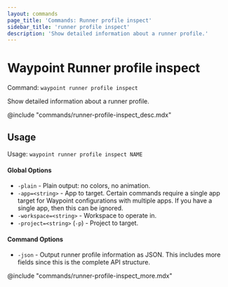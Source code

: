 ```yaml
---
layout: commands
page_title: 'Commands: Runner profile inspect'
sidebar_title: 'runner profile inspect'
description: 'Show detailed information about a runner profile.'
---
```


# Waypoint Runner profile inspect

Command: `waypoint runner profile inspect`

Show detailed information about a runner profile.

@include "commands/runner-profile-inspect_desc.mdx"

## Usage

Usage: `waypoint runner profile inspect NAME`

#### Global Options

- `-plain` - Plain output: no colors, no animation.
- `-app=<string>` - App to target. Certain commands require a single app target for Waypoint configurations with multiple apps. If you have a single app, then this can be ignored.
- `-workspace=<string>` - Workspace to operate in.
- `-project=<string>` (`-p`) - Project to target.

#### Command Options

- `-json` - Output runner profile information as JSON. This includes more fields since this is the complete API structure.

@include "commands/runner-profile-inspect_more.mdx"

